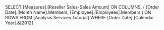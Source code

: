 SELECT [Measures].[Reseller Sales-Sales Amount] ON COLUMNS,
(
[Order Date].[Month Name].Members,
[Employee].[Employees].Members
)
ON ROWS
FROM [Analysis Services Tutorial]
WHERE [Order Date].[Calendar Year].&[2012]
